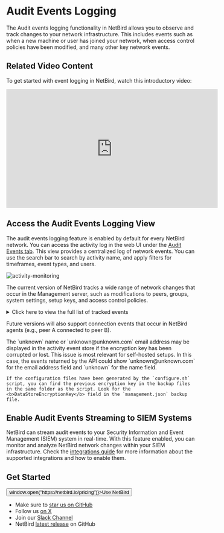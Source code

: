 # Audit Events Logging

The Audit events logging functionality in NetBird allows you to observe and track changes to your network infrastructure.
This includes events such as when a new machine or user has joined your network, when access control policies have been modified,
and many other key network events.

## Related Video Content

To get started with event logging in NetBird, watch this introductory video:

<iframe width="560" height="315" src="https://www.youtube.com/embed/UlnMo1KYXPU?si=JdzEr9v2EZHlP7lc" frameborder="0" allow="accelerometer; autoplay; clipboard-write; encrypted-media; gyroscope; picture-in-picture" allowfullscreen></iframe>


## Access the Audit Events Logging View
The audit events logging feature is enabled by default for every NetBird network. You can access the activity log in the web UI under the [Audit Events tab](https://app.netbird.io/events/audit). This view provides a centralized log of network events. You can use the search bar to search by activity name, and apply filters for timeframes, event types, and users.

<p>
    <img src="/docs-static/img/how-to-guides/activity-monitoring.png" alt="activity-monitoring" className="imagewrapper-big"/>
</p>

The current version of NetBird tracks a wide range of network changes that occur in the Management server, such as modifications to peers, groups, system settings, setup keys, and access control policies.

<details>
  <summary>Click here to view the full list of tracked events</summary>

  - **Peer Management:** 
    - Peer added by user
    - Peer added with setup key
    - Peer removed by user
    - Peer renamed
    - Peer SSH server enabled
    - Peer SSH server disabled
    - Peer login expiration enabled
    - Peer login expiration disabled

  - **User Management:** 
    - User joined
    - User invited
    - User role updated
    - User blocked
    - User unblocked
    - User deleted

  - **Group Management:** 
    - Group created
    - Group updated
    - Group deleted
    - Group added to peer
    - Group removed from peer
    - Group added to user
    - Group removed from user
    - Group added to setup key
    - Group removed from setup key
    - Group added to disabled management DNS setting
    - Group removed from disabled management DNS setting

  - **Policy Management:** 
    - Policy added
    - Policy updated
    - Policy removed

  - **Rule Management:** 
    - Rule added
    - Rule updated
    - Rule removed

  - **Setup Key Management:** 
    - Setup key created
    - Setup key updated
    - Setup key revoked
    - Setup key overused

  - **Route Management:** 
    - Route created
    - Route removed
    - Route updated

  - **Account Management:** 
    - Account created
    - Account peer login expiration duration updated
    - Account peer login expiration enabled
    - Account peer login expiration disabled
    - Account peer approval enabled
    - Account peer approval disabled

  - **Nameserver Group Management:** 
    - Nameserver group created
    - Nameserver group deleted
    - Nameserver group updated

  - **Token Management:** 
    - Personal access token created
    - Personal access token deleted

  - **Service User Management:** 
    - Service user created
    - Service user deleted

  - **Integration Management:** 
    - Integration created
    - Integration updated
    - Integration deleted

  - **Other Events:** 
    - Transferred owner role
    - Posture check created
    - Posture check updated
    - Posture check deleted
    - User logged in peer
    - Peer login expired
    - Dashboard login

</details>

Future versions will also support connection events that occur in NetBird agents (e.g., peer A connected to peer B).

<Note>
    The `unknown` name or `unknown@unknown.com` email address may be displayed in the activity event store if the encryption key has been corrupted or lost. This issue is most relevant for self-hosted setups. In this case, the events returned by the API could show `unknown@unknown.com` for the email address field and `unknown` for the name field.
    
    If the configuration files have been generated by the `configure.sh` script, you can find the previous encryption key in the backup files in the same folder as the script. Look for the <b>DataStoreEncryptionKey</b> field in the `management.json` backup file.
</Note>

## Enable Audit Events Streaming to SIEM Systems

NetBird can stream audit events to your Security Information and Event Management (SIEM) system in real-time. With this feature enabled, you can monitor and analyze NetBird network changes within your SIEM infrastructure. Check the [integrations guide](/how-to/activity-event-streaming) for more information about the supported integrations and how to enable them.

## Get Started

<p float="center" >
    <Button name="button" className="button-5" onClick={() => window.open("https://netbird.io/pricing")}>Use NetBird</Button>
</p>

- Make sure to [star us on GitHub](https://github.com/netbirdio/netbird)
- Follow us [on X](https://x.com/netbird)
- Join our [Slack Channel](/slack-url)
- NetBird [latest release](https://github.com/netbirdio/netbird/releases) on GitHub
